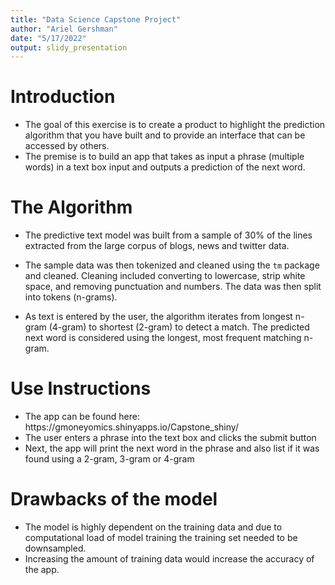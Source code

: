 ```yaml
---
title: "Data Science Capstone Project"
author: "Ariel Gershman"
date: "5/17/2022"
output: slidy_presentation
---
```

# Introduction
- The goal of this exercise is to create a product to highlight the prediction algorithm that you have built and to provide an interface that can be accessed by others. 
- The premise is to build an app that takes as input a phrase (multiple words) in a text box input and outputs a prediction of the next word.



# The Algorithm
- The predictive text model was built from a sample of 30% of the lines extracted from the large corpus of blogs, news and twitter data.

- The sample data was then tokenized and cleaned using the `tm` package and cleaned. Cleaning included converting to lowercase, strip white space, and removing punctuation and numbers. The data was then split into tokens (n-grams).

- As text is entered by the user, the algorithm iterates from longest n-gram (4-gram) to shortest (2-gram) to detect a match. The predicted next word is considered using the longest, most frequent matching n-gram. 

# Use Instructions
- The app can be found here: https://gmoneyomics.shinyapps.io/Capstone_shiny/
- The user enters a phrase into the text box and clicks the submit button
- Next, the app will print the next word in the phrase and also list if it was found using a 2-gram, 3-gram or 4-gram

# Drawbacks of the model

- The model is highly dependent on the training data and due to computational load of model training the training set needed to be downsampled.
- Increasing the amount of training data would increase the accuracy of the app.
